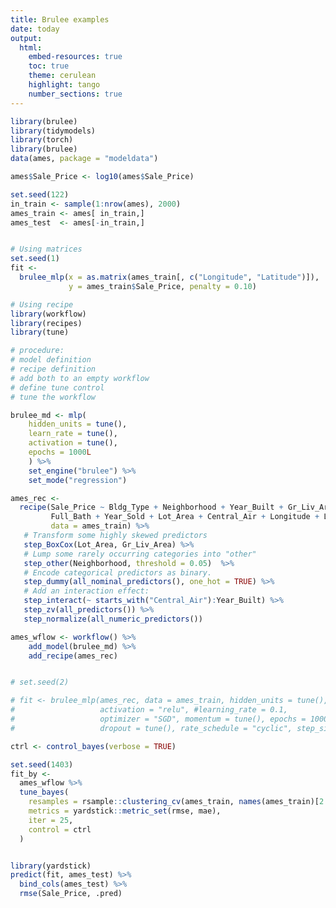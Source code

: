 ```yaml
---
title: Brulee examples
date: today
output:
  html:
    embed-resources: true
    toc: true
    theme: cerulean
    highlight: tango
    number_sections: true
---
```


```r
library(brulee)
library(tidymodels)
library(torch)
library(brulee)
data(ames, package = "modeldata")

ames$Sale_Price <- log10(ames$Sale_Price)

set.seed(122)
in_train <- sample(1:nrow(ames), 2000)
ames_train <- ames[ in_train,]
ames_test  <- ames[-in_train,]


# Using matrices
set.seed(1)
fit <-
  brulee_mlp(x = as.matrix(ames_train[, c("Longitude", "Latitude")]),
             y = ames_train$Sale_Price, penalty = 0.10)

# Using recipe
library(workflow)
library(recipes)
library(tune)

# procedure:
# model definition
# recipe definition
# add both to an empty workflow
# define tune control
# tune the workflow

brulee_md <- mlp(
    hidden_units = tune(),
    learn_rate = tune(),
    activation = tune(),
    epochs = 1000L
    ) %>%
    set_engine("brulee") %>%
    set_mode("regression")

ames_rec <-
  recipe(Sale_Price ~ Bldg_Type + Neighborhood + Year_Built + Gr_Liv_Area +
         Full_Bath + Year_Sold + Lot_Area + Central_Air + Longitude + Latitude,
         data = ames_train) %>%
   # Transform some highly skewed predictors
   step_BoxCox(Lot_Area, Gr_Liv_Area) %>%
   # Lump some rarely occurring categories into "other"
   step_other(Neighborhood, threshold = 0.05)  %>%
   # Encode categorical predictors as binary.
   step_dummy(all_nominal_predictors(), one_hot = TRUE) %>%
   # Add an interaction effect:
   step_interact(~ starts_with("Central_Air"):Year_Built) %>%
   step_zv(all_predictors()) %>%
   step_normalize(all_numeric_predictors())

ames_wflow <- workflow() %>%
    add_model(brulee_md) %>%
    add_recipe(ames_rec)


# set.seed(2)

# fit <- brulee_mlp(ames_rec, data = ames_train, hidden_units = tune(),
#                   activation = "relu", #learning_rate = 0.1,
#                   optimizer = "SGD", momentum = tune(), epochs = 1000L,
#                   dropout = tune(), rate_schedule = "cyclic", step_size = 4)

ctrl <- control_bayes(verbose = TRUE)

set.seed(1403)
fit_by <-
  ames_wflow %>%
  tune_bayes(
    resamples = rsample::clustering_cv(ames_train, names(ames_train)[2:25], 5),
    metrics = yardstick::metric_set(rmse, mae),
    iter = 25,
    control = ctrl
  )


library(yardstick)
predict(fit, ames_test) %>%
  bind_cols(ames_test) %>%
  rmse(Sale_Price, .pred)

```